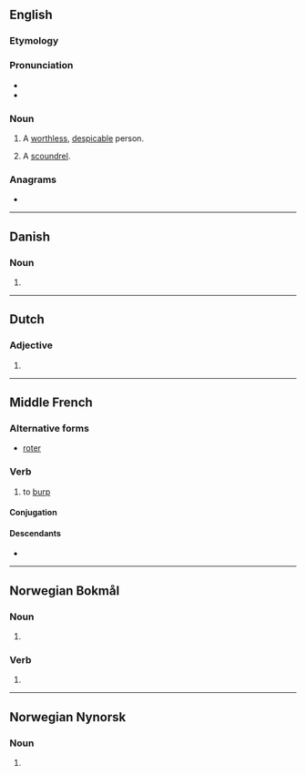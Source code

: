 {{also|Rotter|rötter|røtter}}
==English==

===Etymology===
{{suffix|en|rot|er}}

===Pronunciation===
* {{audio|en|En-au-rotter.ogg|Audio (AU)}}
* {{rhymes|en|ɒtə(ɹ)}}

===Noun===
{{en-noun}}

# A [[worthless]], [[despicable]] person.
# {{lb|en|British|slang}} A [[scoundrel]].

===Anagrams===
* {{anagrams|en|a=eorrtt|Rotert|retort}}

----

==Danish==

===Noun===
{{head|da|noun form}}

# {{indefinite plural of|da|rotte}}

----

==Dutch==

===Adjective===
{{head|nl|adjective form}}

# {{inflection of|nl|rot||pred|comd|;|indef|n|s|comd}}

----

==Middle French==

===Alternative forms===
* [[roter]]

===Verb===
{{head|frm|verb}}

# to [[burp]]

====Conjugation====
{{frm-conj-er|rott}}

====Descendants====
* {{desc|fr|roter}}

----

==Norwegian Bokmål==

===Noun===
{{head|nb|noun form|g=m|g2=f}}

# {{inflection of|nb|rotte||indefinite|p}}

===Verb===
{{head|nb|verb form}}

# {{inflection of|nb|rotte||pres}}

----

==Norwegian Nynorsk==

===Noun===
{{head|nn|noun form|g=f}}

# {{inflection of|nn|rotte||indefinite|p}}